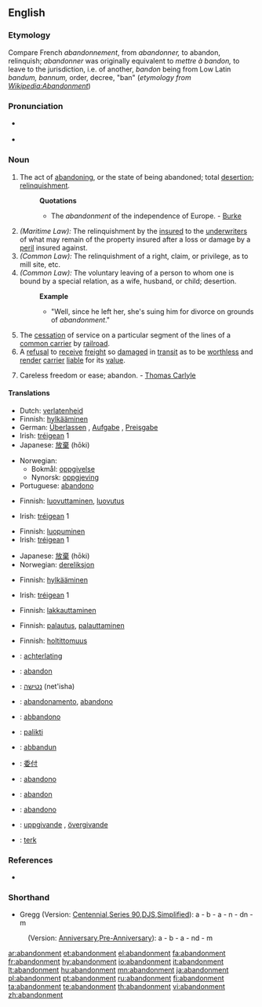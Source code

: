 {{wikisource1911Enc|Abandonment}}
==English==

===Etymology===
Compare French ''abandonnement'', from ''abandonner,'' to abandon, relinquish; ''abandonner'' was originally equivalent to ''mettre à bandon,'' to leave to the jurisdiction, i.e. of another, ''bandon'' being from Low Latin ''bandum, bannum,'' order, decree, "ban" (''etymology from [http://en.wikipedia.org/w/index.php?title=Abandonment&oldid=234543 Wikipedia:Abandonment]'')

===Pronunciation===
* {{a|RP}} {{IPA|/əˈbændənmənt/}}
* {{audio|en-us-abandonment.ogg|Audio (US)}}

===Noun===
{{en-noun}}

# The act of [[abandoning]], or the state of being abandoned; total [[desertion]]; [[relinquishment]].
#: '''Quotations'''
#:* The ''abandonment'' of the independence of Europe. - [[Burke]]
# ''(Maritime Law):'' The relinquishment by the [[insured]] to the [[underwriters]] of what may remain of the property insured after a loss or damage by a [[peril]] insured against.
# ''(Common Law):'' The relinquishment of a right, claim, or privilege, as to mill site, etc.
# ''(Common Law):'' The voluntary leaving of a person to whom one is bound by a special relation, as a wife, husband, or child; desertion.
#: '''Example'''
#:* "Well, since he left her, she's suing him for divorce on grounds of ''abandonment''."
# The [[cessation]] of service on a particular segment of the lines of a [[common carrier]] by [[railroad]].
# A [[refusal]] to [[receive]] [[freight]] so [[damaged]] in [[transit]] as to be [[worthless]] and [[render]] [[carrier]] [[liable]] for its [[value]].
# {{rare}} Careless freedom or ease; abandon. - [[w:Thomas Carlyle|Thomas Carlyle]]

====Translations====
{{trans-top|act of abandoning}}
* Dutch: [[verlatenheid]] {{f}}
* Finnish: [[hylkääminen]]
* German: [[Überlassen]] {{n}}, [[Aufgabe]] {{f}}, [[Preisgabe]] {{f}}
* Irish: [[tréigean]] {{m}} 1
* Japanese: [[放棄]] (hōki)
{{trans-mid}}
* Norwegian:
** Bokmål: [[oppgivelse]] {{m}}
** Nynorsk: [[oppgjeving]] {{f}}
* Portuguese: [[abandono]] {{m}}
{{trans-bottom}}

{{trans-top|maritime law: relinquishment of a property to underwriters}}
* Finnish: [[luovuttaminen]], [[luovutus]]
{{trans-mid}}
* Irish: [[tréigean]] {{m}} 1
{{trans-bottom}}

{{trans-top|relinquishment of a right, claim or privilege}}
* Finnish: [[luopuminen]]
* Irish: [[tréigean]] {{m}} 1
{{trans-mid}}
* Japanese: [[放棄]] (hōki)
* Norwegian: [[dereliksjon]] {{m}}
{{trans-bottom}}

{{trans-top|voluntary leaving of a person}}
* Finnish: [[hylkääminen]]
{{trans-mid}}
* Irish: [[tréigean]] {{m}} 1
{{trans-bottom}}

{{trans-top|cessation of service}}
* Finnish: [[lakkauttaminen]]
{{trans-mid}}
{{trans-bottom}}

{{trans-top|refusal to receive freight}}
* Finnish: [[palautus]], [[palauttaminen]]
{{trans-mid}}
{{trans-bottom}}

{{trans-top|careless freedom}}
* Finnish: [[holtittomuus]]
{{trans-mid}}
{{trans-bottom}}

{{checktrans-top}}
* {{ttbc|Dutch}}: [[achterlating]] {{f}}
* {{ttbc|French}}: [[abandon]] {{m}}
* {{ttbc|Hebrew}}: [[נטישה]] (net'isha)
* {{ttbc|Interlingua}}: [[abandonamento]], [[abandono]]
* {{ttbc|Italian}}: [[abbandono]]
* {{ttbc|Lithuanian}}: [[palikti]]
* {{ttbc|Maltese}}: [[abbandun]]
* {{ttbc|Mandarin Chinese}}: [[委付]]
* {{ttbc|Novial}}: [[abandono]]
* {{ttbc|Romanian}}: [[abandon]] {{n}}
* {{ttbc|Spanish}}: [[abandono]] {{m}}
* {{ttbc|Swedish}}: [[uppgivande]] {{c}}, [[övergivande]] {{c}}
* {{ttbc|Turkish}}: [[terk]]
{{trans-bottom}}

===References===
* {{R:Webster 1913}}

===Shorthand===
* Gregg (Version: [http://en.wikipedia.org/wiki/Gregg_Shorthand#Centennial_Gregg_Shorthand Centennial],[http://en.wikipedia.org/wiki/Gregg_Shorthand#Series_90_Gregg_Shorthand Series 90],[http://en.wikipedia.org/wiki/Gregg_Shorthand#Diamond_Jubilee_Gregg_Shorthand  DJS],[http://en.wikipedia.org/wiki/Gregg_Shorthand#Simplified_Gregg_Shorthand Simplified]): a - b - a - n - dn - m
: (Version: [http://en.wikipedia.org/wiki/Gregg_Shorthand#Anniversary_Gregg_Shorthand Anniversary],[http://en.wikipedia.org/wiki/Gregg_Shorthand#Pre-Anniversary_Gregg_Shorthand Pre-Anniversary]): a - b - a - nd - m

[[ar:abandonment]]
[[et:abandonment]]
[[el:abandonment]]
[[fa:abandonment]]
[[fr:abandonment]]
[[hy:abandonment]]
[[io:abandonment]]
[[it:abandonment]]
[[lt:abandonment]]
[[hu:abandonment]]
[[mn:abandonment]]
[[ja:abandonment]]
[[pl:abandonment]]
[[pt:abandonment]]
[[ru:abandonment]]
[[fi:abandonment]]
[[ta:abandonment]]
[[te:abandonment]]
[[th:abandonment]]
[[vi:abandonment]]
[[zh:abandonment]]